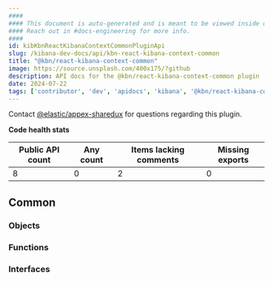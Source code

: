 ```yaml
---
####
#### This document is auto-generated and is meant to be viewed inside our experimental, new docs system.
#### Reach out in #docs-engineering for more info.
####
id: kibKbnReactKibanaContextCommonPluginApi
slug: /kibana-dev-docs/api/kbn-react-kibana-context-common
title: "@kbn/react-kibana-context-common"
image: https://source.unsplash.com/400x175/?github
description: API docs for the @kbn/react-kibana-context-common plugin
date: 2024-07-22
tags: ['contributor', 'dev', 'apidocs', 'kibana', '@kbn/react-kibana-context-common']
---
```




Contact [@elastic/appex-sharedux](https://github.com/orgs/elastic/teams/appex-sharedux) for questions regarding this plugin.

**Code health stats**

| Public API count  | Any count | Items lacking comments | Missing exports |
|-------------------|-----------|------------------------|-----------------|
| 8 | 0 | 2 | 0 |

## Common

### Objects
<DocDefinitionList data={kbnReactKibanaContextCommonObj.common.objects}/>

### Functions
<DocDefinitionList data={kbnReactKibanaContextCommonObj.common.functions}/>

### Interfaces
<DocDefinitionList data={kbnReactKibanaContextCommonObj.common.interfaces}/>

